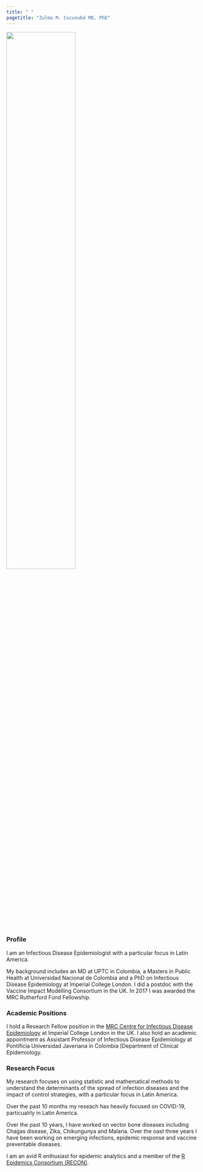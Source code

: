 ```yaml
---
title: " "
pagetitle: "Zulma M. Cucunubá MD, PhD"
---
```


<link rel="stylesheet" href="styles.css" type="text/css">
<link rel="stylesheet" href="academicicons/css/academicons.min.css"/>

<img src="images/ZCucunuba.jpeg" style="width:60%; border:0px solid">


### Profile 

I am an Infectious Disease Epidemiologist with a particular focus in Latin America.

My background includes an MD at UPTC in Colombia, a Masters in Public Health at Universidad Nacional de Colombia and a PhD on Infectious Disease Epidemiology at Imperial College London. I did a postdoc with the Vaccine Impact Modelling Consortium in the UK. In 2017 I was awarded the MRC Rutherford Fund Fellowship.

### Academic Positions 

I hold a Research Fellow position in the [MRC Centre for Infectious Disease Epidemiology](https://www.imperial.ac.uk/people/zulma.cucunuba)  at Imperial College London in the UK. I also hold an academic appointment as Assistant Professor of Infectious Disease Epidemiology at Pontificia Universidad Javeriana in Colombia  [Department of Clinical Epidemiology.

### Research Focus

My research focuses on using statistic and mathematical methods to understand the determinants of the spread of infection diseases and the impact of control strategies, with a particular focus in Latin America. 

Over the past 10 months my reseach has heavily focused on COVID-19, particualrly in Latin America.

Over the past 10 years, I have worked on vector bone diseases including Chagas disease, Zika, Chikungunya and Malaria. Over the oast three years I have been working on emerging infections, epidemic response and vaccine preventable diseases.

I am an avid R enthusiast for epidemic analytics and a member of the [R Epidemics Consortium (RECON)](https://www.repidemicsconsortium.org/people/). 



